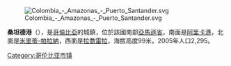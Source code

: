 [[Image:Colombia_-_Amazonas_-_Puerto_Santander.svg|right]]

'''桑坦德港'''（{{lang-es|Puerto Santander}}），是[[哥倫比亞|哥倫比亞]]的城鎮，位於該國南部[[亞馬遜省|亞馬遜省]]，南面是[[阿里卡港|阿里卡港]]，北面是[[米里蒂-帕拉納|米里蒂-帕拉納]]，西面是[[拉喬雷拉_(亞馬孫省)|拉喬雷拉]]，海拔高度99米，2005年人口2,295。

{{coord|0.623056|S|72.3833|W|source:kolossus-itwiki|display=title}}

{{Colombia-geo-stub}}
[[Category:哥伦比亚市镇|Category:哥伦比亚市镇]]
